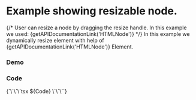 

<Meta of={Stories} />

# Example showing resizable node.
{/* User can resize a node by dragging the resize handle.
In this example we used: {getAPIDocumentationLink('HTMLNode')} */}
In this example we dynamically resize element with help of {getAPIDocumentationLink('HTMLNode')} Element.

### Demo
<Canvas of={Stories.Default} />

### Code

<Markdown>
{`\`\`\`tsx
${Code}
\`\`\``}
</Markdown>










